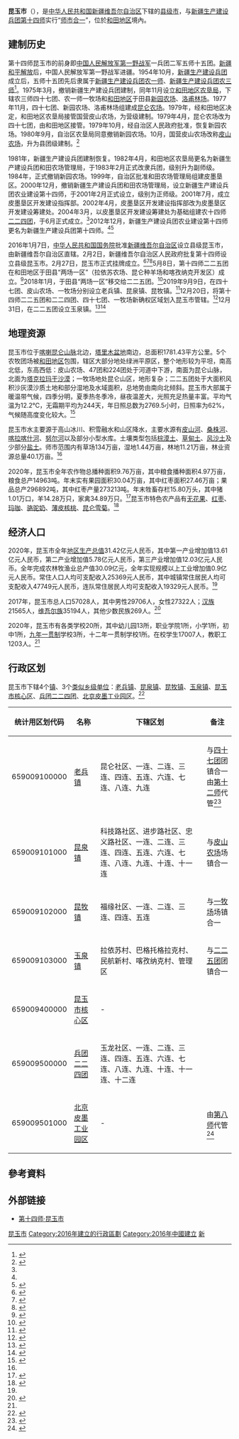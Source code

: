 {{noteTA
|1=zh-hant:崑玉;zh-hans:昆玉
|2=zh-hant:崑泉;zh-hans:昆泉
|3=zh-hant:崑牧;zh-hans:昆牧
|4=zh-cn:新疆和平解放;zh-tw:新疆淪陷
}}

{{Infobox China County
|county  =昆玉市
|nameorigin = 崑岡出美玉<ref>{{cite web|url=http://www.btdsss.gov.cn/c/2016-02-24/761172.shtml|title=昆玉市市名解读|publisher=第十四師崑玉市|editor=民政局|date=2016-11-25|accessdate=2021-01-06|quote=“昆玉”名称源于中国最早的文化典籍《山海经》——“昆冈出美玉”。[……]2014年8月18日，自治区民族语言名词术语规范审定委员会确定“昆玉”一词的维吾尔语标准名称为{{lang|ug|قۇرۇمقاش}}，其意思与汉语名称基本一致，都是“昆冈美玉”之意。}}</ref>
|Photo ={{location map|China Xinjiang Southern |coordinates={{coord|37|12|34|N|79|17|27|E|type:landmark|display=inline}}|label=昆玉市|caption=昆玉市在新疆的位置}}
|Photoname= 
|state = 
|seal =
|officerTitle=
|officer=
|officerTitle2=
|officer2=
|map ={{Maplink|frame=yes|text=昆玉市被和田地區包圍|frame-width=280|frame-height=280|zoom=5|frame-lat=37.209444|frame-long=79.290833	
|type=shape|id = Q22704998|title=昆玉市|type2=shape|id2=Q989885|title2=和田地區}}
|map size = 
|Pinyin = 
|Belong = [[新疆维吾尔自治区|新疆维吾尔自治区]]<br>[[新疆生产建设兵团第十四师|新疆生产建设兵团第十四师]]
|Types= [[县级市|县级市]]
|admincode = 659009
|founded =
|seat =昆玉大道
|division= 
|town= 4
|township=
|subdistrict=
|coordinate = {{Coord|37|12|34|N|79|17|27|E|region:CN|format=dms|display=inline,title}}
|area = 1781.43平方公里
|area land =
|area water =
|census yr = 
|pop = 
|density =
|postcode = 
|areacode= 903
| carlicense = 新S
| web = http://www.btdsss.gov.cn
| web_title = 昆玉市人民政府网
}}
'''昆玉市'''（{{lang-ug|قۇرۇمقاش شەھىرى|Kuenlun Qeshqer}}），是[[中华人民共和国|中华人民共和国]][[新疆维吾尔自治区|新疆维吾尔自治区]]下辖的[[县级市|县级市]]，与[[新疆生产建设兵团第十四师|新疆生产建设兵团第十四师]]实行“[[师市合一|师市合一]]”，位於[[和田地区|和田地区]]境內。

== 建制历史 ==
第十四师昆玉市的前身即[[中国人民解放军第一野战军|中国人民解放军第一野战军]]一兵团二军五师十五团。[[新疆和平解放|新疆和平解放]]后，中国人民解放军第一野战军进疆。1954年10月，[[新疆生产建设兵团|新疆生产建设兵团]]成立后，五师十五团先后隶属于[[新疆生产建设兵团第一师|新疆生产建设兵团农一师]]、[[新疆生产建设兵团第三师|新疆生产建设兵团农三师]]<ref name=":0">{{Cite book|title=新疆生产建设兵团年鉴, 2020|last=陈旭|publisher=新疆生产建设兵团年鉴社|year=2020|pages=392}}</ref>。1975年3月，撤销新疆生产建设兵团建制，同年11月设立[[和田地区农垦局|和田地区农垦局]]，下辖农三师四十七团、农一师一牧场和[[和田地区|和田地区]]于田县[[新园农场|新园农场]]、[[洛甫林场|洛甫林场]]。1977年11月，四十七团、新园农场、洛甫林场组建成[[昆仑农场|昆仑农场]]。1979年，经和田地区决定，和田地区农垦局接管国营皮山农场，为营级建制。1979年4月，昆仑农场改为四十七团，由和田地区接管。1979年10月，经自治区人民政府批准，恢复新园农场。1980年9月，自治区农垦局同意撤销新园农场。10月，国营皮山农场改称[[新疆生产建设兵团第十四师皮山农场|皮山农场]]，升为县团级建制。<ref name="www163">{{cite web|title=大家好我是昆玉市！火车站正式运营！好开心！|url=https://www.163.com/dy/article/E8V06JSC0514T7SE.html|accessdate=2022-01-05|author=和田在线网|date=2019-02-26|website=网易|archive-url=https://web.archive.org/web/20220105071631/https://www.163.com/dy/article/E8V06JSC0514T7SE.html|archive-date=2022-01-05|dead-url=no}}</ref>

1981年，新疆生产建设兵团建制恢复。1982年4月，和田地区农垦局更名为新疆生产建设兵团和田农场管理局，于1983年2月正式改隶兵团，级别升为副师级。1984年，正式撤销新园农场。1999年，自治区批准和田农场管理局组建皮墨垦区。2000年12月，撤销新疆生产建设兵团和田农场管理局，设立新疆生产建设兵团农业建设第十四师，于2001年2月正式设立，级别为正师级。2001年7月，成立皮墨垦区开发建设指挥部。2002年4月，皮墨垦区开发建设指挥部改为皮墨垦区开发建设筹建处。2004年3月，以皮墨垦区开发建设筹建处为基础组建农十四师[[新疆生产建设兵团第十四师二二四团|二二四团]]，于6月正式成立。<ref name="www163" />2012年12月，新疆生产建设兵团农业建设第十四师更名为新疆生产建设兵团第十四师。<ref name=":0" /><ref>{{cite web|title=中国最年轻城市在新疆挂牌成立|url=http://www.chinadaily.com.cn/dfpd/xj/bwzg/2012-12/25/content_16053070.htm|accessdate=2022-01-05|author=中国日报兵团记者站|date=2012-12-25|website=中国在线|archive-url=https://web.archive.org/web/20200910100202/https://www.chinadaily.com.cn/dfpd/xj/bwzg/2012-12/25/content_16053070.htm|archive-date=2020-09-10|dead-url=no}}</ref>

2016年1月7日，[[中华人民共和国国务院|中华人民共和国国务院]]批准[[新疆维吾尔自治区|新疆维吾尔自治区]]设立县级昆玉市，由新疆维吾尔自治区直辖。2月2日，新疆维吾尔自治区人民政府批复第十四师设立县级昆玉市。2月27日，昆玉市正式挂牌成立。<ref>{{cite web|title=转发国务院关于同意新疆维吾尔自治区设立县级昆玉市批复的通知|url=http://www.xinjiang.gov.cn/xinjiang/gfxwj/201602/545e8b0547fa4167ba899e29e0a311c4.shtml|accessdate=2022-01-05|website=新疆维吾尔自治区人民政府}}</ref><ref>{{cite web|title=新疆维吾尔自治区昆玉市揭牌成立|url=https://www.guancha.cn/politics/2016_02_28_352325.shtml|accessdate=2022-01-05|date=2016-02-28|website=观察者网|archive-url=https://web.archive.org/web/20220105084231/https://www.guancha.cn/politics/2016_02_28_352325.shtml|archive-date=2022-01-05|dead-url=no}}</ref><ref>{{cite web|title=中国最年轻城市在新疆挂牌成立|url=https://news.ifeng.com/a/20160228/47614852_0.shtml#_zbs_baidu_bk|accessdate=2022-01-05|author=光明日报|date=2016-02-28|website=凤凰网|archive-url=https://web.archive.org/web/20220105084621/https://news.ifeng.com/a/20160228/47614852_0.shtml#_zbs_baidu_bk|archive-date=2022-01-05|dead-url=no}}</ref>5月8日，第十四师二二五团在和田地区于田县“两场一区”（拉依苏农场、昆仑种羊场和喀孜纳克开发区）成立。<ref>{{cite web|title=向南发展 兵团225团场揭牌成立|url=http://xj.cnr.cn/2014xjfw/2014xjfwsf/20160510/t20160510_522107967.shtml|accessdate=2022-01-05|author=央广网新疆频道|date=2016-05-10|website=央广网|archive-url=https://web.archive.org/web/20220105093707/http://xj.cnr.cn/2014xjfw/2014xjfwsf/20160510/t20160510_522107967.shtml|archive-date=2022-01-05|dead-url=no}}</ref>2018年1月，于田县“两场一区”移交给二二五团。<ref>{{cite web|title=和田地区这几个地方正式移交给第十四师225团|url=https://www.163.com/dy/article/D78J62HE0514E09F.html|accessdate=2022-01-05|author=和田零距离|date=2018-01-03|website=网易|archive-url=https://web.archive.org/web/20220105095106/https://www.163.com/dy/article/D78J62HE0514E09F.html|archive-date=2022-01-05|dead-url=no}}</ref>2019年9月9日，在四十七团、皮山农场、一牧场分别设立老兵镇、昆泉镇、昆牧镇。<ref>{{cite web|title=兵团成立65年深化改革回眸：立潮头击楫勇进|url=https://www.sohu.com/a/345964940_748852|accessdate=2022-01-05|author=兵团日报社|date=2019-10-09|website=网易|archive-url=https://web.archive.org/web/20220105115650/https://www.sohu.com/a/345964940_748852|archive-date=2022-01-05|dead-url=no|7=}}</ref>12月20日，将第十四师二二五团和二二四团、四十七团、一牧场新确权区域划入昆玉市管辖。<ref>{{cite web|title=自治区人民政府同意调整图木舒克市、昆玉市行政区域界线|url=http://mzt.xinjiang.gov.cn/xjmca/xzqhtzgg/202006/03fd553f09a14d9ca0cdbbc86c8d2e00.shtml|accessdate=2022-01-05|date=2020-04-03|website=新疆民政|archive-url=https://web.archive.org/web/20201028201420/http://mzt.xinjiang.gov.cn/xjmca/xzqhtzgg/202006/03fd553f09a14d9ca0cdbbc86c8d2e00.shtml|archive-date=2020-10-28|dead-url=no}}</ref>12月31日，在二二五团设立玉泉镇。<ref>{{cite web|title=城市历程|url=http://epaper.bingtuannet.com/pc/cont/202110/07/c2642.html|accessdate=2022-01-06|date=2021-10-07|website=兵团日版|archive-url=https://web.archive.org/web/20220106011011/http://epaper.bingtuannet.com/pc/cont/202110/07/c2642.html|archive-date=2022-01-06|dead-url=no|6=}}</ref><ref>{{cite web|title=玉泉镇挂牌成立 昆玉市建镇任务圆满完成|url=http://www.btdsss.gov.cn/c/2020-01-23/760067.shtml?COLLCC=1324147056&|accessdate=2022-01-06|author=和田屯垦报|date=2020-01-23|website=昆玉市人民政府}}</ref>

==地理资源==
昆玉市位于[[喀喇昆仑山脉|喀喇昆仑山脉]]北边，[[塔里木盆地|塔里木盆地]]南边，总面积1781.43平方公里。5个农牧团场被[[和田地区|和田地区]]包围，辖区大部分地处绿洲平原区，整个地形较为平坦，南高北低，东高西低：皮山农场、47团和224团处于河道中下游，南面为昆仑山脉，北面为[[塔克拉玛干沙漠|塔克拉玛干沙漠]]；一牧场地处昆仑山区，地形复杂；二二五团处于大面积风积沙灰漠沙质土地和部分湿地及水域面积，总地势由南向北倾斜。昆玉市大部属于暖温带气候，四季分明，夏季热冬季冷，昼夜温差大，光照充足热量丰富。平均气温为12.2℃，无霜期平均为244天，年日照总数为2769.5小时，日照率为62%，气候随高度变化较大。<ref name="btdsss">{{cite web|title=第十四师昆玉市自然资源概况|url=http://www.btdsss.gov.cn/c/2021-12-02/765687.shtml?COLLCC=1318386013&|accessdate=2022-01-06|date=2021-12-02|website=昆玉市人民政府|}}</ref>

昆玉市水主要源于高山冰川、积雪融水和山区降水，主要水源有[[皮山河|皮山河]]、[[桑株河|桑株河]]、[[喀拉喀什河|喀拉喀什河]]、[[努尔河|努尔河]]以及部分小型水库。土壤类型包括[[棕漠土|棕漠土]]、[[草甸土|草甸土]]、[[风沙土|风沙土]]及少部分[[盐土|盐土]]。师市范围内有草场134万亩，湿地1.44万亩，林地11.21万亩，林业资源总量40.1万亩。<ref name="btdsss" />

2020年，昆玉市全年农作物总播种面积9.76万亩，其中粮食播种面积4.97万亩，粮食总产14963吨。年末实有果园面积30.04万亩，其中红枣面积27.46万亩；果品总产296892吨，其中红枣产量273213吨。年末牲畜存栏15.80万头，其中猪1.01万口，羊14.28万只，家禽34.89万只。<ref name="btdsss2">{{cite web|title=第十四师昆玉市2020年国民经济和社会发展统计公报|url=http://www.btdsss.gov.cn/c/2021-05-14/817623.shtml?COLLCC=1321078165&|accessdate=2022-01-06|date=2021-05-14|website=昆玉市人民政府|}}</ref>昆玉市特色农产品有[[无花果|无花果]]、[[红枣|红枣]]、[[玛咖|玛咖]]、[[骆驼奶|骆驼奶]]、[[薄皮核桃|薄皮核桃]]、[[两色金鸡菊|昆仑雪菊]]。<ref>{{cite web|title=特色产品|url=http://www.btdsss.gov.cn/zjsss/tscp/?COLLCC=1319677109&|accessdate=2022-01-06|website=昆玉市人民政府}}</ref>

==经济人口==
2020年，昆玉市全年[[地区生产总值|地区生产总值]]31.42亿元人民币，其中第一产业增加值13.61亿元人民币，第二产业增加值5.78亿元人民币，第三产业增加值12.03亿元人民币。全年完成农林牧渔业总产值30.09亿元，全年实现规模以上工业增加值0.9亿元人民币。常住人口人均可支配收入25369元人民币，其中城镇常住居民人均可支配收入47749元人民币，连队常住居民人均可支配收入19329元人民币。<ref name="btdsss2" />

2017年，昆玉市总人口57028人，其中男性29706人，女性27322人；[[汉族|汉族]]21565人，[[维吾尔族|维吾尔族]]35194人，其他少数民族269人。<ref name="book">{{Cite book|title=第十四师昆玉市2017年国民经济和社会发展统计公报}}</ref>

2020年，昆玉市有各类学校20所，其中幼儿园13所，职业学院1所，小学1所，初中1所，[[九年一貫課程|九年一贯制]]学校3所，十二年一贯制学校1所。在校学生17007人，教职工1203人。<ref name="btdsss2" />

==行政区划==
昆玉市下辖4个[[行政建制镇|镇]]、3个[[类似乡级单位|类似乡级单位]]：[[新疆生产建设兵团第十四师四十七团|老兵镇]]、[[新疆生产建设兵团第十四师皮山农场|昆泉镇]]、[[新疆生产建设兵团第十四师一牧场|昆牧镇]]、[[新疆生产建设兵团第十四师二二五团|玉泉镇]]、[[昆玉市核心区|昆玉市核心区]]、[[新疆生产建设兵团第十四师二二四团|兵团二二四团]]、[[北京皮墨工业园区|北京皮墨工业园区]]。<ref>{{PRC admin/ref sgc|65/90/09/000/000}}</ref>
{|class="sortable wikitable" style="margin:1em auto 1em auto; text-align:center"
|-
!统计用区划代码
!名称
!下辖区划
!备注
|-
|659009100000
|[[新疆生产建设兵团第十四师四十七团|老兵镇]]
|昆仑社区、一连、二连、三连、四连、五连、六连、七连、八连、九连
|与[[新疆生产建设兵团第十四师四十七团|四十七团]]团镇合一<br>由[[新疆生产建设兵团第十二师|第十二师]]代管<ref>{{cite web|title=四十七团简介|url=http://www.12s.gov.cn/47t/qiuchanggk/70104.htm|accessdate=2022-01-06|date=2021-11-01|website=新疆生产建设兵团第十二师四十七团}}</ref>
|-
|659009101000
|[[新疆生产建设兵团第十四师皮山农场|昆泉镇]]
|科技路社区、进步路社区、忠义路社区、一连、二连、三连、四连、五连、六连、七连、八连、九连、十连、十一连
|与[[新疆生产建设兵团第十四师皮山农场|皮山农场]]场镇合一
|-
|659009102000
|[[新疆生产建设兵团第十四师一牧场|昆牧镇]]
|福缘社区、一连、二连、三连、四连、五连
|与[[新疆生产建设兵团第十四师一牧场|一牧场]]场镇合一
|-
|659009103000
|[[新疆生产建设兵团第十四师二二五团|玉泉镇]]
|拉依苏村、巴格托格拉克村、民航新村、喀孜纳克村、管理区
|与[[新疆生产建设兵团第十四师二二五团|二二五团]]团镇合一
|-
|659009400000
|[[昆玉市核心区|昆玉市核心区]]
| -
|
|-
|659009500000
|[[新疆生产建设兵团第十四师二二四团|兵团二二四团]]
|玉龙社区、一连、二连、三连、四连、五连、六连、七连、八连、九连、十连、十一连、十二连
|
|-
|659009501000
|[[北京皮墨工业园区|北京皮墨工业园区]]
| -
|由[[新疆生产建设兵团第八师|第八师]]代管<ref>{{cite web|title=十四师皮墨北京工业园区加速推进产业发展|url=http://news.ts.cn/system/2019/10/29/035944396.shtml|accessdate=2022-01-06|author=兵团日报|date=2021-11-01|website=天山网}}</ref>
|}

== 參考資料 ==
{{reflist|2}}

== 外部链接 ==
* [http://www.btdsss.gov.cn 第十四师·昆玉市] {{Wayback|url=http://www.btdsss.gov.cn/ |date=20190116230056 }}
 
{{昆玉市行政区划}}
{{新疆行政區劃}}
{{新疆生产建设兵团第十四师}}
{{新疆生产建设兵团}}

[[Category:昆玉市|]]
[[Category:2016年建立的行政區劃|Category:2016年建立的行政區劃]]
[[Category:2016年中國建立|Category:2016年中國建立]]
[[Category:省直辖县级市|新]]